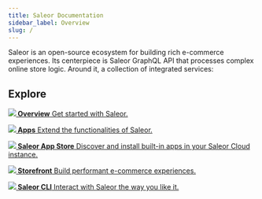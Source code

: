 ```yaml
---
title: Saleor Documentation
sidebar_label: Overview
slug: /
---
```



Saleor is an open-source ecosystem for building rich e-commerce experiences. Its centerpiece is Saleor GraphQL API that processes complex online store logic. Around it, a collection of integrated services:

<!-- ## Develop -->

## Explore

<CardGrid>

[**![](./assets/icons/getting-started.svg) Overview** Get started with Saleor.](overview/introduction.mdx)

[**![](./assets/icons/integrations.svg) Apps** Extend the functionalities of Saleor.](developer/extending/apps/overview.mdx)

[**![](./assets/icons/catalogue.svg) Saleor App Store** Discover and install built-in apps in your Saleor Cloud instance.](developer/app-store/overview.mdx)

[**![](./assets/icons/storefront.svg) Storefront** Build performant e-commerce experiences.](https://github.com/saleor/storefront)

[**![](./assets/icons/before-start.svg) Saleor CLI** Interact with Saleor the way you like it.](cli/overview.mdx)

</CardGrid>
